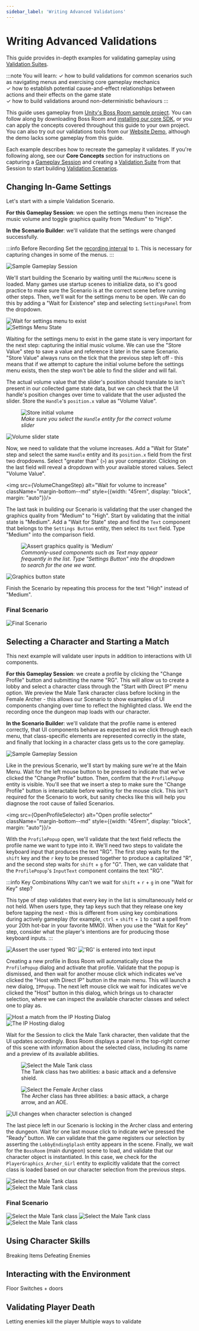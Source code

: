 ```yaml
---
sidebar_label: 'Writing Advanced Validations'
---
```


# Writing Advanced Validations

This guide provides in-depth examples for validating gameplay using [Validation Suites](../core-concepts/validation-suites).

:::note You will learn:
✓ how to build validations for common scenarios such as navigating menus and exercising core gameplay mechanics<br/>
✓ how to establish potential cause-and-effect relationships between actions and their effects on the game state<br/>
✓ how to build validations around non-deterministic behaviours
:::

This guide uses gameplay from [Unity's Boss Room sample project](https://github.com/Unity-Technologies/com.unity.multiplayer.samples.coop).
You can follow along by downloading Boss Room and [installing our core SDK](../getting-started/installing-regression-games),
or you can apply the concepts covered throughout this guide to your own project.
You can also try out our validations tools from our [Website Demo](https://play.regression.gg/validations-demo),
although the demo lacks some gameplay from this guide.

Each example describes how to recreate the gameplay it validates.
If you're following along, see our **Core Concepts** section for instructions on
capturing a [Gameplay Session](../core-concepts/gameplay-sessions)
and creating a [Validation Suite](../core-concepts/validation-suites) from that Session
to start building [Validation Scenarios](../core-concepts/validation-suites#validation-scenarios).

## Changing In-Game Settings

Let's start with a simple Validation Scenario.

**For this Gameplay Session**: we open the settings menu then increase the music volume and toggle graphics quality from "Medium" to "High".

**In the Scenario Builder**: we'll validate that the settings were changed successfully.

:::info Before Recording
Set the [recording interval](../core-concepts/recording-gameplay#adjusting-the-recording-interval) to `1`. This is necessary for capturing changes in some of the menus.
:::

![Sample Gameplay Session](img/writing-advanced-validations/changing-in-game-settings/sample-gameplay-session.gif)

We'll start building the Scenario by waiting until the `MainMenu` scene is loaded.
Many games use startup scenes to initialize data, so it's good practice to make sure the Scenario is at the correct scene
before running other steps.
Then, we'll wait for the settings menu to be open.
We can do this by adding a "Wait for Existence" step and selecting `SettingsPanel` from the dropdown.


<div className="container row margin-bottom--md">
    <div className="col col--7">
        <img src={SettingsMenuExistsStep} alt="Wait for settings menu to exist"/>
    </div>
    <div className="col col--5">
        <img src={SettingsMenuExistsSupplement} alt="Settings Menu State" />
    </div>
</div>

Waiting for the settings menu to exist in the game state is very important for the next step: capturing the initial music volume.
We can use the "Store Value" step to save a value and reference it later in the same Scenario.
"Store Value" always runs on the tick that the previous step left off - this means that
if we attempt to capture the initial volume before the settings menu exists,
then the step won't be able to find the slider and will fail.

The actual volume value that the slider's position should translate to isn't present in our collected game state data,
but we can check that the UI handle's position changes over time to validate that the user adjusted the slider.
Store the `Handle`'s `position.x` value as "Volume Value".


<div className="container row margin-bottom--md">
    <div className="col col--7">
        <figure className="margin--none text--center">
            <img src={StoreInitialVolumeStep} alt="Store initial volume"/>
            <figcaption><i>Make sure you select the <code>Handle</code> entity for the correct volume slider</i></figcaption>
        </figure>
    </div>
    <div className="col col--5">
        <img src={StoreInitialVolumeSupplement} alt="Volume slider state"/>
    </div>
</div>

Now, we need to validate that the volume increases.
Add a "Wait for State" step and select the same `Handle` entity and its `position.x` field from the first two dropdowns.
Select "greater than" (`>`) as your comparator.
Clicking on the last field will reveal a dropdown with your available stored values.
Select "Volume Value".


<img src={VolumeChangeStep} alt="Wait for volume to increase" className="margin-bottom--md" style={{width: "45rem", display: "block", margin: "auto"}}/>

The last task in building our Scenario is validating that the user changed the graphics quality from "Medium" to "High".
Start by validating that the initial state is "Medium".
Add a "Wait for State" step and find the `Text` component that belongs to the `Settings Button` entity,
then select its `text` field. Type "Medium" into the comparison field.


<div className="container row margin-bottom--md">
    <div className="col col--7">
        <figure className="margin--none text--center">
            <img src={GraphicsMediumStep} alt="Assert graphics quality is 'Medium'"/>
            <figcaption>
                <i>
                    Commonly-used components such as Text may appear frequently in the list.
                    Type "Settings Button" into the dropdown to search for the one we want.
                </i>
            </figcaption>
        </figure>
    </div>
    <div className="col col--5">
        <img src={GraphicsSupplement} alt="Graphics button state"/>
    </div>
</div>

Finish the Scenario by repeating this process for the text "High" instead of "Medium".

### Final Scenario

![Final Scenario](img/writing-advanced-validations/changing-in-game-settings/final-scenario.png)

## Selecting a Character and Starting a Match

This next example will validate user inputs in addition to interactions with UI components.

**For this Gameplay Session**: we create a profile by clicking the "Change Profile" button and submitting the name "RG".
This will allow us to create a lobby and select a character class through the "Start with Direct IP" menu option.
We preview the Male Tank character class before locking in the Female Archer -
this allows our Scenario to show examples of UI components changing over time to reflect the highlighted class.
We end the recording once the dungeon map loads with our character.

**In the Scenario Builder**: we'll validate that the profile name is entered correctly, that UI components behave as expected as we
click through each menu, that class-specific elements are represented correctly in the state, and finally that locking in a
character class gets us to the core gameplay.

![Sample Gameplay Session](img/writing-advanced-validations/starting-a-match/sample-gameplay-session.gif)

Like in the previous Scenario, we'll start by making sure we're at the Main Menu.
Wait for the left mouse button to be pressed to indicate that we've clicked the "Change Profile" button.
Then, confirm that the `ProfilePopup` entity is visible.
You'll see that we insert a step to make sure the "Change Profile" button is interactable before waiting for the mouse click.
This isn't required for the Scenario to work, but sanity checks like this will help you diagnose
the root cause of failed Scenarios.


<img src={OpenProfileSelector} alt="Open profile selector" className="margin-bottom--md" style={{width: "45rem", display: "block", margin: "auto"}}/>

With the `ProfilePopup` open, we'll validate that the text field reflects the profile name we want to type into it.
We'll need two steps to validate the keyboard input that produces the text "RG".
The first step waits for the `shift` key and the `r` key to be pressed together to produce a capitalized "R",
and the second step waits for `shift` + `g` for "G".
Then, we can validate that the `ProfilePopup`'s `InputText` component contains the text "RG".

:::info Key Combinations
Why can't we wait for `shift` + `r` + `g` in one "Wait for Key" step?

This type of step validates that every key in the list is simultaneously held or not held.
When users type, they tap keys such that they release one key before tapping the next -
this is different from using key combinations during actively gameplay
(for example, `ctrl` + `shift` + `1` to cast a spell from your 20th hot-bar in your favorite MMO).
When you use the "Wait for Key" step, consider what the player's intentions are for producing
those keyboard inputs.
:::


<div className="text--center margin-bottom--md">
    <img src={TypeProfileNameStep} alt="Assert the user typed 'RG'" style={{width: "45rem"}}/>
    <img src={TypeProfileNameSupplement} alt="'RG' is entered into text input" style={{width: "45rem"}}/>
</div>

Creating a new profile in Boss Room will automatically close the `ProfilePopup` dialog and activate that profile.
Validate that the popup is dismissed, and then wait for another mouse click which indicates
we've clicked the "Host with Direct IP" button in the main menu.
This will launch a new dialog, `IPPopup`.
The next left mouse click we wait for indicates we've clicked the "Host" button in this dialog,
which brings us to character selection, where we can inspect the available character classes and select one to play as.


<div className="container row margin-bottom--md">
    <div className="col col--6">
        <img src={OpenHostingDialogStep} alt="Host a match from the IP Hosting Dialog"/>
    </div>
    <div className="col col--6">
        <img src={OpenHostingDialogSupplement} alt="The IP Hosting dialog"/>
    </div>
</div>

Wait for the Session to click the Male Tank character, then validate that the UI updates accordingly.
Boss Room displays a panel in the top-right corner of this scene with information about
the selected class, including its name and a preview of its available abilities.


<div className="container row margin-bottom--md text--center">
        <div className="col col--7">
            <figure className="margin--none margin-bottom--md">
                <img src={SelectMaleTankClass} alt="Select the Male Tank class"/>
                <figcaption>
                    The Tank class has two abilities: a basic attack and a defensive shield.
                </figcaption>
            </figure>
            <figure className="margin--none">
                <img src={SelectFemaleArcherClass} alt="Select the Female Archer class"/>
                <figcaption>
                    The Archer class has three abilities: a basic attack, a charge arrow, and an AOE.
                </figcaption>
            </figure>
        </div>
        <div className="col col--5 margin-top--lg">
            <img src={SelectCharactersSupplement} alt="UI changes when character selection is changed"/>
        </div>
</div>

The last piece left in our Scenario is locking in the Archer class and entering the dungeon.
Wait for one last mouse click to indicate we've pressed the "Ready" button.
We can validate that the game registers our selection by asserting the `LobbyEndingSplash` entity appears in the scene.
Finally, we wait for the `BossRoom` (main dungeon) scene to load, and validate that our character object is instantiated.
In this case, we check for the `PlayerGraphics_Archer_Girl` entity to explicitly validate that the correct class is loaded
based on our character selection from the previous steps.


<div className="container row margin-bottom--md text--center">
    <div className="col col--6">
        <img src={MatchStartingStep} alt="Select the Male Tank class"/>
    </div>
    <div className="col col--6">
        <img src={MatchStartingSupplement} alt="Select the Male Tank class"/>
    </div>
</div>

### Final Scenario



<div className="container row column--no-gutters margin--none">
    <img src={FinalScenario1} alt="Select the Male Tank class" className="margin--none"/>
    <img src={FinalScenario2} alt="Select the Male Tank class" className="margin--none"/>
    <img src={FinalScenario3} alt="Select the Male Tank class" className="margin--none"/>
</div>



## Using Character Skills

Breaking Items
Defeating Enemies

## Interacting with the Environment

Floor Switches + doors

## Validating Player Death

Letting enemies kill the player
Multiple ways to validate

